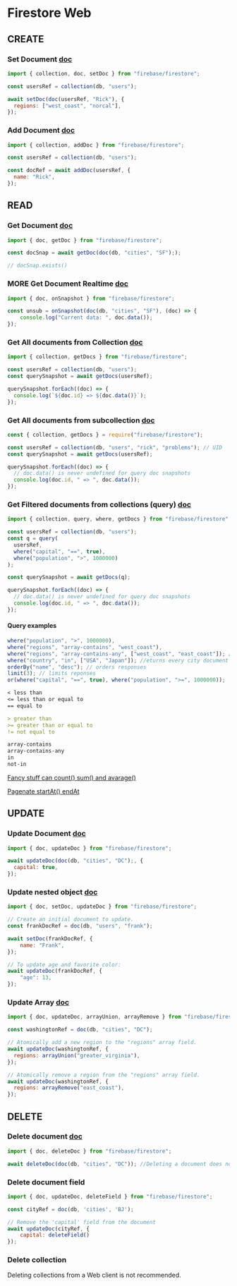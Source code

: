 # Firestore Web

## CREATE

### Set Document [doc](https://firebase.google.com/docs/firestore/query-data/queries#example_data)

```js  copy
import { collection, doc, setDoc } from "firebase/firestore";

const usersRef = collection(db, "users");

await setDoc(doc(usersRef, "Rick"), {
  regions: ["west_coast", "norcal"],
});
```

### Add Document [doc](https://firebase.google.com/docs/firestore/quickstart#add_data)

```js copy
import { collection, addDoc } from "firebase/firestore";

const usersRef = collection(db, "users");

const docRef = await addDoc(usersRef, {
  name: "Rick",
});
```

## READ

### Get Document [doc](https://firebase.google.com/docs/firestore/query-data/get-data#get_a_document)

```js copy
import { doc, getDoc } from "firebase/firestore";

const docSnap = await getDoc(doc(db, "cities", "SF"););

// docSnap.exists() 
```



### MORE Get Document Realtime [doc](https://firebase.google.com/docs/firestore/query-data/listen)

```js copy
import { doc, onSnapshot } from "firebase/firestore";

const unsub = onSnapshot(doc(db, "cities", "SF"), (doc) => {
    console.log("Current data: ", doc.data());
});
```

### Get All documents from Collection [doc](https://firebase.google.com/docs/firestore/query-data/get-data#get_all_documents_in_a_collection)

```js copy
import { collection, getDocs } from "firebase/firestore";

const usersRef = collection(db, "users");
const querySnapshot = await getDocs(usersRef);

querySnapshot.forEach((doc) => {
  console.log(`${doc.id} => ${doc.data()}`);
});
```

### Get All documents from subcollection [doc](https://firebase.google.com/docs/firestore/query-data/get-data#get_all_documents_in_a_subcollection)

```js copy
const { collection, getDocs } = require("firebase/firestore");

const usersRef = collection(db, "users", "rick", "problems"); // UID
const querySnapshot = await getDocs(usersRef);

querySnapshot.forEach((doc) => {
  // doc.data() is never undefined for query doc snapshots
  console.log(doc.id, " => ", doc.data());
});
```

### Get Filtered documents from collections (query) [doc](https://firebase.google.com/docs/firestore/query-data/queries)

```js copy
import { collection, query, where, getDocs } from "firebase/firestore";

const usersRef = collection(db, "users");
const q = query(
  usersRef,
  where("capital", "==", true),
  where("population", ">", 1000000)
);

const querySnapshot = await getDocs(q);

querySnapshot.forEach((doc) => {
  // doc.data() is never undefined for query doc snapshots
  console.log(doc.id, " => ", doc.data());
});
```

#### Query examples


```js copy
where("population", ">", 1000000),
where("regions", "array-contains", "west_coast"),
where("regions", "array-contains-any", ["west_coast", "east_coast"]); // returns every city document where the regions field is an array that contains west_coast or east_coast
where("country", "in", ["USA", "Japan"]); //eturns every city document where the country field is set to USA or Japan
orderBy("name", "desc"); // orders responses
limit(3); // limits reponses
or(where("capital", "==", true), where("population", ">=", 1000000));
```

```md
< less than
<= less than or equal to
== equal to

> greater than
>= greater than or equal to
!= not equal to

array-contains
array-contains-any
in
not-in
```

[Fancy stuff can count() sum() and avarage()](https://firebase.google.com/docs/firestore/query-data/aggregation-queries)

[Pagenate startAt() endAt](https://firebase.google.com/docs/firestore/query-data/query-cursors)

## UPDATE

### Update Document [doc](https://firebase.google.com/docs/firestore/manage-data/add-data#update-data)

```js  copy
import { doc, updateDoc } from "firebase/firestore";

await updateDoc(doc(db, "cities", "DC");, {
  capital: true,
});
```

### Update nested object [doc](https://firebase.google.com/docs/firestore/manage-data/add-data#update_fields_in_nested_objects)

```js  copy
import { doc, setDoc, updateDoc } from "firebase/firestore"; 

// Create an initial document to update.
const frankDocRef = doc(db, "users", "frank");

await setDoc(frankDocRef, {
    name: "Frank",
});

// To update age and favorite color:
await updateDoc(frankDocRef, {
    "age": 13,
});
```

### Update Array [doc](https://firebase.google.com/docs/firestore/manage-data/add-data#update_elements_in_an_array)

```js  copy
import { doc, updateDoc, arrayUnion, arrayRemove } from "firebase/firestore";

const washingtonRef = doc(db, "cities", "DC");

// Atomically add a new region to the "regions" array field.
await updateDoc(washingtonRef, {
  regions: arrayUnion("greater_virginia"),
});

// Atomically remove a region from the "regions" array field.
await updateDoc(washingtonRef, {
  regions: arrayRemove("east_coast"),
});
```

## DELETE

### Delete document [doc](https://firebase.google.com/docs/firestore/manage-data/delete-data)



```js  copy
import { doc, deleteDoc } from "firebase/firestore";

await deleteDoc(doc(db, "cities", "DC")); //Deleting a document does not delete its subcollections!
```

### Delete document field

```js  copy
import { doc, updateDoc, deleteField } from "firebase/firestore";

const cityRef = doc(db, 'cities', 'BJ');

// Remove the 'capital' field from the document
await updateDoc(cityRef, {
    capital: deleteField()
});
```

### Delete collection

Deleting collections from a Web client is not recommended.
